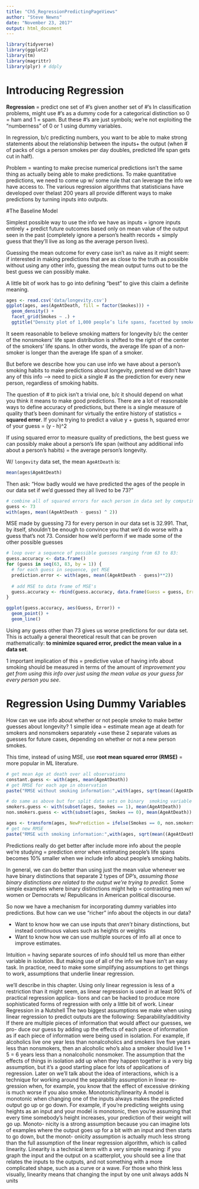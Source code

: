 ```yaml
---
title: "Ch5_RegressionPredictingPageViews"
author: "Steve Newns"
date: "November 23, 2017"
output: html_document
---
```


```r
library(tidyverse)
library(ggplot2)
library(tm)
library(magrittr)
library(plyr) # ddply
```

# Introducing Regression

**Regression** = predict one set of #'s given another set of #'s
In classification problems, might use #'s as a dummy code for a categorical distinction so 0 = ham and 1 = spam. But these #'s are just symbols; we’re not exploiting the “numberness” of 0 or 1 using dummy variables. 

In regression, b/c predicting numbers, you want to be able to make strong statements about the relationship between the inputs+ the output (when # of packs of cigs a person smokes per day doubles, predicted life span gets cut in half).

Problem = wanting to make precise numerical predictions isn’t the same thing as actually being able to make predictions. To make quantitative predictions, we need to come up w/ some rule that can leverage the info we have access to. The various regression algorithms that statisticians have developed over thelast 200 years all provide different ways to make predictions by turning inputs into outputs. 

#The Baseline Model

Simplest possible way to use the info we have as inputs = ignore inputs entirely + predict future outcomes based only on mean value of the output seen in the past (completely ignore a person’s health records + simply guess that they’ll live as long as the average person lives).

Guessing the mean outcome for every case isn’t as naive as it might seem: if interested in making predictions that are as close to the truth as possible without using any other info, guessing the mean output turns out to be the best guess we can possibly make.

A little bit of work has to go into defining “best” to give this claim a definite meaning. 
```r
ages <- read.csv('data/longevity.csv')
ggplot(ages, aes(AgeAtDeath, fill = factor(Smokes))) +
  geom_density() +
  facet_grid(Smokes ~ .) + 
  ggtitle("Density plot of 1,000 people’s life spans, facetted by smokers")
```
It seem reasonable to believe smoking matters for longevity b/c the center of the nonsmokers’ life span distribution is shifted to the right of the center of the smokers’ life spans. In other words, the average life span of a non-smoker is longer than the average life span of a smoker. 

But before we describe how you can use info we have about a person’s smoking habits to make predictions about longevity, pretend we didn’t have any of this info --> need to pick a single # as the prediction for every new person, regardless of smoking habits. 

The question of # to pick isn’t a trivial one, b/c it should depend on what you think it means to make good predictions. There are a lot of reasonable ways to define accuracy of predictions, but there is a single measure of quality that’s been dominant for virtually the entire history of statistics = **squared error**. If you’re trying to predict a value y + guess h, squared error of your guess = (y - h)^2

If using squared error to measure quality of predictions, the best guess we can possibly make about a person’s life span (without any additional info about a person’s habits) = the average person’s longevity.

W/ `longevity` data set, the mean `AgeAtDeath` is:
```r
mean(ages$AgeAtDeath)
```

Then ask: “How badly would we have predicted the ages of the people in our data set if we’d guessed they all lived to be 73?”

```r
# combine all of squared errors for each person in data set by computing mean of the squared errors (MSE) 
guess <- 73
with(ages, mean((AgeAtDeath - guess) ^ 2))
```
MSE made by guessing 73 for every person in our data set is 32.991. That, by itself, shouldn’t be enough to convince you that we’d do worse with a guess that’s not 73. Consider how we’d perform if we made some of the other possible guesses

```r
# loop over a sequence of possible guesses ranging from 63 to 83:
guess.accuracy <- data.frame()
for (guess in seq(63, 83, by = 1)) {
  # for each guess in sequence, get MSE
  prediction.error <- with(ages, mean((AgeAtDeath - guess)**2))
  
  # add MSE to data frame of MSE's
  guess.accuracy <- rbind(guess.accuracy, data.frame(Guess = guess, Error = prediction.error))
}

ggplot(guess.accuracy, aes(Guess, Error)) +
  geom_point() +
  geom_line()
```
Using any guess other than 73 gives us worse predictions for our data set. This is actually a general theoretical result that can be proven mathematically: **to minimize squared error, predict the mean value in a data set**. 

1 important implication of this = predictive value of having info about smoking should be measured in terms of the amount of *improvement you get from using this info over just using the mean value as your guess for every person you see*.

# Regression Using Dummy Variables

How can we use info about whether or not people smoke to make better guesses about longevity? 1 simple idea = estimate mean age at death for smokers and nonsmokers separately +use these 2 separate values as guesses for future cases, depending on whether or not a new person smokes. 

This time, instead of using MSE, use **root mean squared error (RMSE)** = more popular in ML literature.
```r
# get mean Age at death over all observations
constant.guess <- with(ages, mean(AgeAtDeath))
# get RMSE for each age in observation
paste("RMSE without smoking information:",with(ages, sqrt(mean((AgeAtDeath - constant.guess) ^ 2))))

# do same as above but for split data sets on binary  smoking variable
smokers.guess <- with(subset(ages, Smokes == 1), mean(AgeAtDeath))
non.smokers.guess <- with(subset(ages, Smokes == 0), mean(AgeAtDeath))

ages <- transform(ages, NewPrediction = ifelse(Smokes == 0, non.smokers.guess, smokers.guess))
# get new RMSE
paste("RMSE with smoking information:",with(ages, sqrt(mean((AgeAtDeath - NewPrediction) ^ 2))))
```

Predictions really do get better after include more info about the people we’re studying = prediction error when estimating people’s life spans becomes 10% smaller when we include info about people’s smoking habits. 

In general, we can do better than using just the mean value whenever we have binary distinctions that separate 2 types of DP's, *assuming those binary distinctions are related to the output we’re trying to predict.* Some simple examples where binary distinctions might help = contrasting men w/ women or Democrats w/ Republicans in American political discourse.

So now we have a mechanism for incorporating dummy variables into predictions. But how can we use "richer" info about the objects in our data? 
<ul>
<li> Want to know how we can use inputs that *aren’t* binary distinctions, but instead continuous values such as heights or weights </li>
<li> Want to know how we can use multiple sources of info all at once to improve estimates. </li>
</ul>

Intuition = having separate sources of info should tell us more than either variable in isolation. But making use of all of the info we have isn’t an easy task. In practice, need to make some simplifying assumptions to get things to work, assumptions that underlie linear regression.

we’ll describe in this chapter. Using only linear regression is less of a restriction than it
might seem, as linear regression is used in at least 90% of practical regression applica-
tions and can be hacked to produce more sophisticated forms of regression with only
a little bit of work.
Linear Regression in a Nutshell
The two biggest assumptions we make when using linear regression to predict outputs
are the following:
Separability/additivity
If there are multiple pieces of information that would affect our guesses, we pro-
duce our guess by adding up the effects of each piece of information as if each piece
of information were being used in isolation. For example, if alcoholics live one year
less than nonalcoholics and smokers live five years less than nonsmokers, then an
alcoholic who’s also a smoker should live 1 + 5 = 6 years less than a nonalcoholic
nonsmoker. The assumption that the effects of things in isolation add up when
they happen together is a very big assumption, but it’s a good starting place for lots
of applications of regression. Later on we’ll talk about the idea of interactions,
which is a technique for working around the separability assumption in linear re-
gression when, for example, you know that the effect of excessive drinking is much
worse if you also smoke.
Monotonicity/linearity
A model is monotonic when changing one of the inputs always makes the predicted
output go up or go down. For example, if you’re predicting weights using heights
as an input and your model is monotonic, then you’re assuming that every time
somebody’s height increases, your prediction of their weight will go up. Monoto-
nicity is a strong assumption because you can imagine lots of examples where the
output goes up for a bit with an input and then starts to go down, but the monot-
onicity assumption is actually much less strong than the full assumption of the
linear regression algorithm, which is called linearity. Linearity is a technical term
with a very simple meaning: if you graph the input and the output on a 
scatterplot,
you should see a line that relates the inputs to the outputs, and not something with
a more complicated shape, such as a curve or a wave. For those who think less
visually, linearity means that changing the input by one unit always adds N units